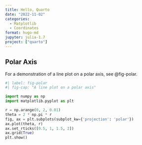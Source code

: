 ```yaml
---
title: Hello, Quarto
date: "2022-11-02"
categories: 
  - Matplotlib
  - Coordinates
format: hugo-md
jupyter: julia-1.7
project: ["quarto"]
---
```


## Polar Axis

For a demonstration of a line plot on a polar axis, see \@fig-polar.

```python
#| label: fig-polar
#| fig-cap: "A line plot on a polar axis"

import numpy as np
import matplotlib.pyplot as plt

r = np.arange(0, 2, 0.01)
theta = 2 * np.pi * r
fig, ax = plt.subplots(subplot_kw={'projection': 'polar'})
ax.plot(theta, r)
ax.set_rticks([0.5, 1, 1.5, 2])
ax.grid(True)
plt.show()
```
